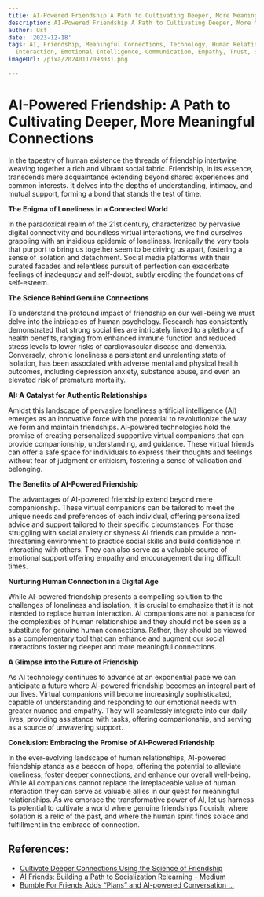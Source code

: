 ```yaml
---
title: AI-Powered Friendship A Path to Cultivating Deeper, More Meaningful Connections
description: AI-Powered Friendship A Path to Cultivating Deeper, More Meaningful Connections
author: Usf
date: '2023-12-18'
tags: AI, Friendship, Meaningful Connections, Technology, Human Relationships, Social
  Interaction, Emotional Intelligence, Communication, Empathy, Trust, Support, Companionship
imageUrl: /pixa/20240117093031.png

---
```

# AI-Powered Friendship: A Path to Cultivating Deeper, More Meaningful Connections

In the tapestry of  human  existence the threads of friendship intertwine weaving  together a rich and vibrant social fabric. Friendship, in its essence, transcends mere acquaintance extending  beyond shared experiences and  common interests. It delves into the depths of understanding, intimacy, and mutual support,  forming a  bond that  stands  the test  of time.

**The Enigma of Loneliness in  a Connected World**

In the  paradoxical realm of the 21st century, characterized by pervasive digital connectivity and boundless virtual interactions, we find ourselves  grappling with an insidious epidemic of loneliness. Ironically the  very tools that purport to bring  us together seem to be driving us  apart, fostering a sense of isolation and  detachment. Social media platforms with their  curated  facades and relentless pursuit of perfection can  exacerbate  feelings of  inadequacy  and self-doubt, subtly eroding the foundations of self-esteem.

**The Science Behind Genuine  Connections**

To understand the profound  impact of friendship on our well-being we must delve into the  intricacies of human psychology. Research has consistently demonstrated that strong social ties are intricately linked to a plethora  of health benefits, ranging from enhanced immune function and reduced stress levels to lower risks of  cardiovascular disease and dementia. Conversely,  chronic  loneliness a persistent and unrelenting state  of isolation, has been associated with adverse mental and physical health outcomes, including depression anxiety, substance abuse,  and even an elevated risk of premature mortality.

**AI: A Catalyst for Authentic Relationships**

Amidst this landscape of pervasive loneliness artificial intelligence (AI) emerges as an innovative force with the potential to revolutionize the way we form and maintain friendships. AI-powered technologies hold the promise of creating personalized supportive virtual companions that can provide companionship, understanding, and  guidance. These virtual friends can offer a safe space for individuals to  express their thoughts and feelings without fear of judgment or criticism, fostering a sense of validation and belonging.

**The Benefits of AI-Powered Friendship**

The advantages of AI-powered friendship extend beyond mere companionship.  These virtual companions  can be tailored  to meet  the unique needs and preferences of each  individual, offering personalized advice and support tailored to their specific  circumstances. For those struggling with social anxiety or shyness AI friends can  provide a non-threatening environment to practice social skills and build confidence in interacting with others. They can also serve as a valuable source  of  emotional support offering empathy and encouragement during difficult times.

**Nurturing Human Connection in a Digital Age**

While AI-powered  friendship presents a compelling solution to the challenges of loneliness and isolation, it is crucial to emphasize  that it is not intended  to replace human interaction. AI companions are not  a panacea for the complexities of  human relationships and they should not be seen as a substitute for genuine human connections. Rather, they should be viewed as a complementary tool  that can enhance and augment our social interactions fostering  deeper and more meaningful  connections.

**A  Glimpse into the Future of Friendship**

As AI technology continues  to advance  at an exponential pace  we can anticipate a future where AI-powered friendship becomes an integral part of our lives. Virtual companions will become increasingly sophisticated, capable of understanding and responding to our emotional needs with greater nuance and empathy. They will seamlessly integrate into our daily  lives, providing assistance  with tasks, offering companionship, and serving as a source of unwavering support.

**Conclusion: Embracing the Promise  of AI-Powered Friendship**

In  the  ever-evolving landscape of human relationships,  AI-powered friendship stands as a beacon of hope, offering the potential to alleviate loneliness, foster deeper connections,  and enhance our overall well-being. While AI companions cannot replace the irreplaceable value of human interaction they can serve as valuable allies in our quest for meaningful relationships. As we embrace the transformative power of AI, let us harness its potential to cultivate  a world where genuine friendships flourish, where isolation is a relic of the past, and where  the human spirit finds solace and fulfillment in the embrace of connection.

## References:
- [Cultivate Deeper Connections Using the Science of Friendship](https://www.psychologytoday.com/us/blog/the-case-connection/202209/cultivate-deeper-connections-using-the-science-friendship)
- [AI Friends: Building a Path to Socialization Relearning - Medium](https://medium.com/@vengoaiapp/ai-friends-building-a-path-to-socialization-relearning-625aa82817ee)
- [Bumble For Friends Adds “Plans” and AI-powered Conversation ...](https://www.businesswire.com/news/home/20231204367539/en/Bumble-For-Friends-Adds-%E2%80%9CPlans%E2%80%9D-and-AI-powered-Conversation-Starters-to-Make-it-Easier-to-Connect-with-Friends)
